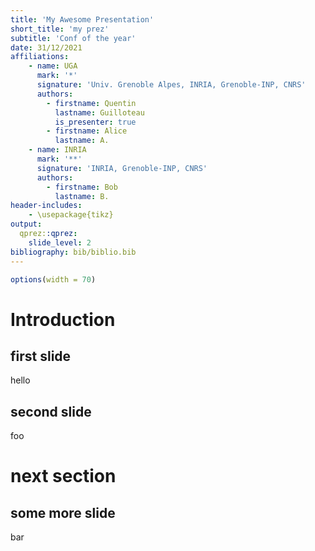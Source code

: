 ```yaml
---
title: 'My Awesome Presentation'
short_title: 'my prez'
subtitle: 'Conf of the year'
date: 31/12/2021
affiliations:
    - name: UGA
      mark: '*'
      signature: 'Univ. Grenoble Alpes, INRIA, Grenoble-INP, CNRS'
      authors:
        - firstname: Quentin
          lastname: Guilloteau
          is_presenter: true
        - firstname: Alice
          lastname: A.
    - name: INRIA
      mark: '**'
      signature: 'INRIA, Grenoble-INP, CNRS'
      authors:
        - firstname: Bob
          lastname: B.
header-includes:
    - \usepackage{tikz}
output:
  qprez::qprez:
    slide_level: 2
bibliography: bib/biblio.bib
---
```


```r
options(width = 70)
```

# Introduction

## first slide

hello

## second slide

foo

# next section

## {.unnumbered}
\transitionframe

## some more slide

bar
